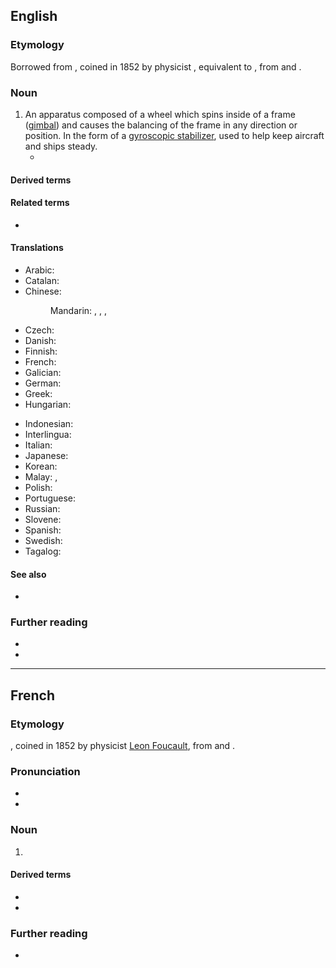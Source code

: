 ==English==

===Etymology===
Borrowed from {{bor|en|fr|gyroscope}}, coined in 1852 by physicist {{w|Leon Foucault}}, equivalent to {{confix|en|gyro|scope}}, from {{der|en|grc|γῦρος||circle}} and {{m|grc|σκοπός||watcher}}.

===Noun===
{{en-noun}}

# An apparatus composed of a wheel which spins inside of a frame ([[gimbal]]) and causes the balancing of the frame in any direction or position. In the form of a [[gyroscopic stabilizer]], used to help keep aircraft and ships steady.
#* {{quote-journal|en|date=2022 March 23|title=Network News: Hitachi on-train track monitoring trial expands to Scottish routes|journal=RAIL|issue=953|page=13|text=Working with NR, ScotRail and Porterbrook, Perpetuum has fitted sensors with '''gyroscopes''' and accelerometers to trains that are already in passenger service.}}

====Derived terms====
{{der3|en|gyro|gyrocompass|gyroscopic|gyroscopic stabilizer|lasergyro}}

====Related terms====
* {{l|en|gyroscopy}}

====Translations====
{{trans-top|apparatus}}
* Arabic: {{t|ar|جَيْرُوسْكُوب}}
* Catalan: {{t|ca|giroscopi|m}}
* Chinese:
*: Mandarin: {{t+|cmn|陀螺儀|sc=Hani}}, {{t+|cmn|陀螺仪|tr=tuóluóyí|sc=Hani}}, {{t+|cmn|迴轉儀|sc=Hani}}, {{t+|cmn|回转仪|tr=huízhuǎnyí|sc=Hani}}
* Czech: {{t+|cs|gyroskop|m}}
* Danish: {{t|da|gyroskop|c}}
* Finnish: {{t+|fi|gyroskooppi}}
* French: {{t+|fr|gyroscope|m}}
* Galician: {{t|gl|xiroscopio|m}}
* German: {{t+|de|Gyroskop|n}}
* Greek: {{t+|el|γυροσκόπιο|n}}
* Hungarian: {{t+|hu|giroszkóp}}
{{trans-mid}}
* Indonesian: {{t+|id|giroskop}}
* Interlingua: {{t|ia|gyroscopio}}
* Italian: {{t+|it|giroscopio|m}}
* Japanese: {{t|ja|ジャイロスコープ|tr=jairosukōpu|sc=Jpan}}
* Korean: {{t|ko|자이로 스코프}}
* Malay: {{t|ms|gegasing}}, {{t|ms|giroskop}}
* Polish: {{t+|pl|żyroskop|m}}
* Portuguese: {{t+|pt|giroscópio|m}}
* Russian: {{t+|ru|гироско́п|m}}
* Slovene: {{t|sl|žiroskop|m}}
* Spanish: {{t+|es|giroscopio|m}}
* Swedish: {{t|sv|gyroskop|n}}
* Tagalog: {{t|tl|halintigal}}
{{trans-bottom}}

====See also====
* {{l|en|INS}}

===Further reading===
* {{R:OneLook}}
* {{pedialite|gyroscope}}

----

==French==

===Etymology===
{{af|fr|gyro-|-scope}}, coined in 1852 by physicist [[w:Leon Foucault|Leon Foucault]], from {{etyl|grc|fr}} {{m|grc|γῦρος||circle}} and {{m|grc|σκοπός||watcher}}.

===Pronunciation===
* {{fr-IPA}}
* {{audio|fr|Fr-Paris--gyroscope.ogg|Audio (Paris)}}

===Noun===
{{fr-noun|m}}

# {{l|en|gyroscope}}

====Derived terms====
* {{l|fr|gyroscopique}}
* {{l|fr|gyroscopiquement}}

===Further reading===
* {{R:TLFi}}